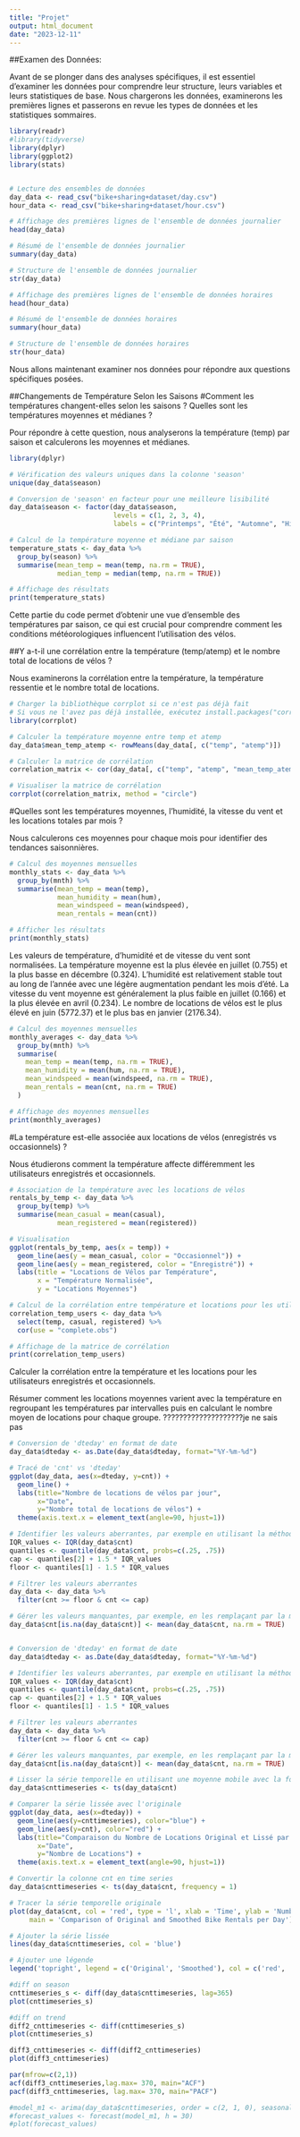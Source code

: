 ```yaml
---
title: "Projet"
output: html_document
date: "2023-12-11"
---
```

##Examen des Données:

Avant de se plonger dans des analyses spécifiques, il est essentiel d'examiner les données pour comprendre leur structure, leurs variables et leurs statistiques de base. Nous chargerons les données, examinerons les premières lignes et passerons en revue les types de données et les statistiques sommaires.
```r

library(readr)
#library(tidyverse)
library(dplyr)
library(ggplot2)
library(stats)


# Lecture des ensembles de données
day_data <- read_csv("bike+sharing+dataset/day.csv")
hour_data <- read_csv("bike+sharing+dataset/hour.csv")

```




```r
# Affichage des premières lignes de l'ensemble de données journalier
head(day_data)

# Résumé de l'ensemble de données journalier
summary(day_data)

# Structure de l'ensemble de données journalier
str(day_data)

```


```r
# Affichage des premières lignes de l'ensemble de données horaires
head(hour_data)

# Résumé de l'ensemble de données horaires
summary(hour_data)

# Structure de l'ensemble de données horaires
str(hour_data)


```



Nous allons maintenant examiner nos données pour répondre aux questions spécifiques posées.

##Changements de Température Selon les Saisons
#Comment les températures changent-elles selon les saisons ? Quelles sont les températures moyennes et médianes ?

Pour répondre à cette question, nous analyserons la température (temp) par saison et calculerons les moyennes et médianes.
```r
library(dplyr)

# Vérification des valeurs uniques dans la colonne 'season'
unique(day_data$season)

# Conversion de 'season' en facteur pour une meilleure lisibilité
day_data$season <- factor(day_data$season, 
                          levels = c(1, 2, 3, 4),
                          labels = c("Printemps", "Été", "Automne", "Hiver"))

# Calcul de la température moyenne et médiane par saison
temperature_stats <- day_data %>%
  group_by(season) %>%
  summarise(mean_temp = mean(temp, na.rm = TRUE),
            median_temp = median(temp, na.rm = TRUE))

# Affichage des résultats
print(temperature_stats)

```
Cette partie du code permet d'obtenir une vue d'ensemble des températures par saison, ce qui est crucial pour comprendre comment les conditions météorologiques influencent l'utilisation des vélos.


##Y a-t-il une corrélation entre la température (temp/atemp) et le nombre total de locations de vélos ?

Nous examinerons la corrélation entre la température, la température ressentie et le nombre total de locations.

```r

# Charger la bibliothèque corrplot si ce n'est pas déjà fait
# Si vous ne l'avez pas déjà installée, exécutez install.packages("corrplot")
library(corrplot)

# Calculer la température moyenne entre temp et atemp
day_data$mean_temp_atemp <- rowMeans(day_data[, c("temp", "atemp")])

# Calculer la matrice de corrélation
correlation_matrix <- cor(day_data[, c("temp", "atemp", "mean_temp_atemp", "cnt")], use = "complete.obs")

# Visualiser la matrice de corrélation
corrplot(correlation_matrix, method = "circle")


```

#Quelles sont les températures moyennes, l'humidité, la vitesse du vent et les locations totales par mois ?

Nous calculerons ces moyennes pour chaque mois pour identifier des tendances saisonnières.

```r
# Calcul des moyennes mensuelles
monthly_stats <- day_data %>%
  group_by(mnth) %>%
  summarise(mean_temp = mean(temp),
            mean_humidity = mean(hum),
            mean_windspeed = mean(windspeed),
            mean_rentals = mean(cnt))

# Afficher les résultats
print(monthly_stats)

```
Les valeurs de température, d'humidité et de vitesse du vent sont normalisées. La température moyenne est la plus élevée en juillet (0.755) et la plus basse en décembre (0.324). L'humidité est relativement stable tout au long de l'année avec une légère augmentation pendant les mois d'été. La vitesse du vent moyenne est généralement la plus faible en juillet (0.166) et la plus élevée en avril (0.234). Le nombre de locations de vélos est le plus élevé en juin (5772.37) et le plus bas en janvier (2176.34).
```r
# Calcul des moyennes mensuelles
monthly_averages <- day_data %>%
  group_by(mnth) %>%
  summarise(
    mean_temp = mean(temp, na.rm = TRUE),
    mean_humidity = mean(hum, na.rm = TRUE),
    mean_windspeed = mean(windspeed, na.rm = TRUE),
    mean_rentals = mean(cnt, na.rm = TRUE)
  )

# Affichage des moyennes mensuelles
print(monthly_averages)

```


#La température est-elle associée aux locations de vélos (enregistrés vs occasionnels) ?

Nous étudierons comment la température affecte différemment les utilisateurs enregistrés et occasionnels.
```r
# Association de la température avec les locations de vélos
rentals_by_temp <- day_data %>%
  group_by(temp) %>%
  summarise(mean_casual = mean(casual),
            mean_registered = mean(registered))

# Visualisation
ggplot(rentals_by_temp, aes(x = temp)) +
  geom_line(aes(y = mean_casual, color = "Occasionnel")) +
  geom_line(aes(y = mean_registered, color = "Enregistré")) +
  labs(title = "Locations de Vélos par Température",
       x = "Température Normalisée",
       y = "Locations Moyennes")
```


```r
# Calcul de la corrélation entre température et locations pour les utilisateurs enregistrés et occasionnels
correlation_temp_users <- day_data %>%
  select(temp, casual, registered) %>%
  cor(use = "complete.obs")

# Affichage de la matrice de corrélation
print(correlation_temp_users)

```


Calculer la corrélation entre la température et les locations pour les utilisateurs enregistrés et occasionnels.

Résumer comment les locations moyennes varient avec la température en regroupant les températures par intervalles puis en calculant le nombre moyen de locations pour chaque groupe.
????????????????????je ne sais pas




```r
# Conversion de 'dteday' en format de date
day_data$dteday <- as.Date(day_data$dteday, format="%Y-%m-%d")

# Tracé de 'cnt' vs 'dteday'
ggplot(day_data, aes(x=dteday, y=cnt)) + 
  geom_line() + 
  labs(title="Nombre de locations de vélos par jour", 
       x="Date", 
       y="Nombre total de locations de vélos") +
  theme(axis.text.x = element_text(angle=90, hjust=1))

```


```r
# Identifier les valeurs aberrantes, par exemple en utilisant la méthode des écarts interquartiles
IQR_values <- IQR(day_data$cnt)
quantiles <- quantile(day_data$cnt, probs=c(.25, .75))
cap <- quantiles[2] + 1.5 * IQR_values
floor <- quantiles[1] - 1.5 * IQR_values

# Filtrer les valeurs aberrantes
day_data <- day_data %>%
  filter(cnt >= floor & cnt <= cap)

# Gérer les valeurs manquantes, par exemple, en les remplaçant par la moyenne
day_data$cnt[is.na(day_data$cnt)] <- mean(day_data$cnt, na.rm = TRUE)



```



```r


# Conversion de 'dteday' en format de date
day_data$dteday <- as.Date(day_data$dteday, format="%Y-%m-%d")

# Identifier les valeurs aberrantes, par exemple en utilisant la méthode des écarts interquartiles
IQR_values <- IQR(day_data$cnt)
quantiles <- quantile(day_data$cnt, probs=c(.25, .75))
cap <- quantiles[2] + 1.5 * IQR_values
floor <- quantiles[1] - 1.5 * IQR_values

# Filtrer les valeurs aberrantes
day_data <- day_data %>%
  filter(cnt >= floor & cnt <= cap)

# Gérer les valeurs manquantes, par exemple, en les remplaçant par la moyenne
day_data$cnt[is.na(day_data$cnt)] <- mean(day_data$cnt, na.rm = TRUE)

# Lisser la série temporelle en utilisant une moyenne mobile avec la fonction 'filter' du package 'stats'
day_data$cnttimeseries <- ts(day_data$cnt)

# Comparer la série lissée avec l'originale
ggplot(day_data, aes(x=dteday)) + 
  geom_line(aes(y=cnttimeseries), color="blue") + 
  geom_line(aes(y=cnt), color="red") +
  labs(title="Comparaison du Nombre de Locations Original et Lissé par Jour", 
       x="Date", 
       y="Nombre de Locations") +
  theme(axis.text.x = element_text(angle=90, hjust=1))

```

```r

# Convertir la colonne cnt en time series
day_data$cnttimeseries <- ts(day_data$cnt, frequency = 1)

# Tracer la série temporelle originale
plot(day_data$cnt, col = 'red', type = 'l', xlab = 'Time', ylab = 'Number of Bike Rentals',
     main = 'Comparison of Original and Smoothed Bike Rentals per Day')

# Ajouter la série lissée
lines(day_data$cnttimeseries, col = 'blue')

# Ajouter une légende
legend('topright', legend = c('Original', 'Smoothed'), col = c('red', 'blue'), lty = 1, bty = 'n')

```




```r

#diff on season
cnttimeseries_s <- diff(day_data$cnttimeseries, lag=365)
plot(cnttimeseries_s)

```
```r
#diff on trend
diff2_cnttimeseries <- diff(cnttimeseries_s)
plot(cnttimeseries_s)
```


```r
diff3_cnttimeseries <- diff(diff2_cnttimeseries)
plot(diff3_cnttimeseries)
```


```r
par(mfrow=c(2,1))
acf(diff3_cnttimeseries,lag.max= 370, main="ACF")
pacf(diff3_cnttimeseries, lag.max= 370, main="PACF")
```


```r
#model_m1 <- arima(day_data$cnttimeseries, order = c(2, 1, 0), seasonal = list(order = c(2, 1, 0), period = 12))
#forecast_values <- forecast(model_m1, h = 30)
#plot(forecast_values)

```
